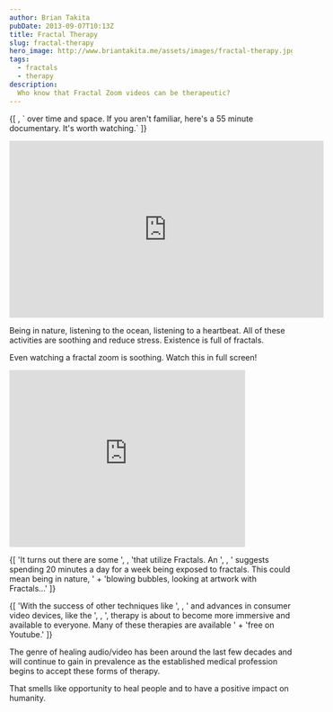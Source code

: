 ```yaml
---
author: Brian Takita
pubDate: 2013-09-07T10:13Z
title: Fractal Therapy
slug: fractal-therapy
hero_image: http://www.briantakita.me/assets/images/fractal-therapy.jpg
tags:
  - fractals
  - therapy
description:
  Who know that Fractal Zoom videos can be therapeutic?
---
```


<p>
	{[
		<Atb_existence/>,
		` over time and space. If you aren't familiar, here's a 55 minute documentary. It's worth watching.`
	]}
</p>

<iframe
	title="Fractals - Hunting the Hidden Dimension — PBS Nova"
	width="560"
	height="315"
	src="https://www.youtube.com/embed/4BGpU0dvYHw"
	frameborder="0"
	allowfullscreen
></iframe>

Being in nature, listening to the ocean, listening to a heartbeat. All of these activities are soothing and reduce
stress. Existence is full of fractals.

Even watching a fractal zoom is soothing. Watch this in full screen!

<iframe
	title="Mandelbrot Fractal deep zoom 21 2^1116 HD"
	width="420"
	height="315"
	src="https://www.youtube.com/embed/PbwaFQ2r2c4"
	frameborder="0"
	allowfullscreen
></iframe>

<p>
	{[
		'It turns out there are some ',
		<Atb innerText="therapies" href="https://www.google.com/search?q=fractal+therapy"/>,
		'that utilize Fractals. An ',
		<Atb innerText="article in Psychology Today" href="http://www.psychologytoday.com/blog/codes-joy/201209/fun-fractals"/>,
		' suggests spending 20 minutes a day for a week being exposed to fractals. This could mean being in nature, ' +
		'blowing bubbles, looking at artwork with Fractals…'
	]}
</p>

<p>
	{[
		'With the success of other techniques like ',
		<Atb innerText="Binaural Beats (Wikipedia)" href="https://en.wikipedia.org/wiki/Binaural_beats"/>,
		' and advances in consumer video devices, like the ',
		<Atb innerText="Oculus Rift" href="http://www.oculusvr.com/"/>,
		', therapy is about to become more immersive and available to everyone. Many of these therapies are available ' +
		'free on Youtube.'
	]}
</p>

The genre of healing audio/video has been around the last few decades and will continue to gain in prevalence as the
established medical profession begins to accept these forms of therapy.

That smells like opportunity to heal people and to have a positive impact on humanity.
